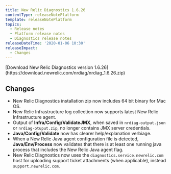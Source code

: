 ```yaml
---
title: New Relic Diagnostics 1.6.26
contentType: releaseNotePlatform
template: releaseNotePlatform
topics:
  - Release notes
  - Platform release notes
  - Diagnostics release notes
releaseDateTime: '2020-01-06 10:30'
releaseImpact:
  - Changes
---
```


<Callout variant="tip">
  [Download New Relic Diagnostics version 1.6.26](https://download.newrelic.com/nrdiag/nrdiag_1.6.26.zip)
</Callout>

## Changes

* New Relic Diagnostics installation zip now includes 64 bit binary for Mac OS.
* New Relic Infrastructure log collection now supports latest New Relic Infrastructure agent.
* Output of **Infra/Config/ValidateJMX**, when saved in `nrdiag-output.json` or `nrdiag-otuput.zip`, no longer contains JMX server credentials.
* **Java/Config/Validate** now has clearer help/explanation verbiage.
* When a New Relic Java agent configuration file is detected, **Java/Env/Process** now validates that there is at least one running java process that includes the New Relic Java agent flag.
* New Relic Diagnostics now uses the `diagnostics.service.newrelic.com` host for uploading support ticket attachments (when applicable), instead `support.newrelic.com`.
